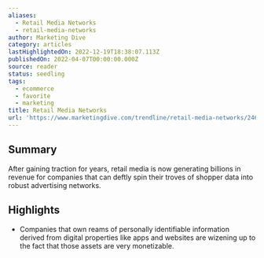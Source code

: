 ```yaml
---
aliases:
  - Retail Media Networks
  - retail-media-networks
author: Marketing Dive
category: articles
lastHighlightedOn: 2022-12-19T18:38:07.113Z
publishedOn: 2022-04-07T00:00:00.000Z
source: reader
status: seedling
tags:
  - ecommerce
  - favorite
  - marketing
title: Retail Media Networks
url: 'https://www.marketingdive.com/trendline/retail-media-networks/246/'
---
```

## Summary

After gaining traction for years, retail media is now generating billions in revenue for companies that can deftly spin their troves of shopper data into robust advertising networks.

## Highlights

- Companies that own reams of personally identifiable information derived from digital properties like apps and websites are wizening up to the fact that those assets are very monetizable.
